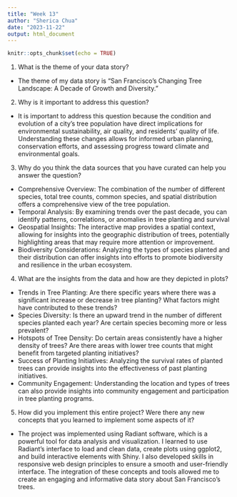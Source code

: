 ```yaml
---
title: "Week 13"
author: "Sherica Chua"
date: "2023-11-22"
output: html_document
---
```


```r
knitr::opts_chunk$set(echo = TRUE)
```

(1) What is the theme of your data story?
   - The theme of my data story is "San Francisco's Changing Tree Landscape: A Decade of Growth and Diversity."

(2) Why is it important to address this question?
   - It is important to address this question because the condition and evolution of a city's tree population have direct implications for environmental sustainability, air quality, and residents' quality of life. Understanding these changes allows for informed urban planning, conservation efforts, and assessing progress toward climate and environmental goals.

(3) Why do you think the data sources that you have curated can help you answer the question?
   - Comprehensive Overview: The combination of the number of different species, total tree counts, common species, and spatial distribution offers a comprehensive view of the tree population.
   - Temporal Analysis: By examining trends over the past decade, you can identify patterns, correlations, or anomalies in tree planting and survival
   - Geospatial Insights: The interactive map provides a spatial context, allowing for insights into the geographic distribution of trees, potentially highlighting areas that may require more attention or improvement.
   - Biodiversity Considerations: Analyzing the types of species planted and their distribution can offer insights into efforts to promote biodiversity and resilience in the urban ecosystem.


(4) What are the insights from the data and how are they depicted in plots?
   - Trends in Tree Planting: Are there specific years where there was a significant increase or decrease in tree planting? What factors might have contributed to these trends?
   - Species Diversity: Is there an upward trend in the number of different species planted each year? Are certain species becoming more or less prevalent?
   - Hotspots of Tree Density: Do certain areas consistently have a higher density of trees? Are there areas with lower tree counts that might benefit from targeted planting initiatives?
   - Success of Planting Initiatives: Analyzing the survival rates of planted trees can provide insights into the effectiveness of past planting initiatives.
   - Community Engagement: Understanding the location and types of trees can also provide insights into community engagement and participation in tree planting programs.


(5) How did you implement this entire project? Were there any new concepts that you learned to implement some aspects of it?
   - The project was implemented using Radiant software, which is a powerful tool for data analysis and visualization. I learned to use Radiant's interface to load and clean data, create plots using ggplot2, and build interactive elements with Shiny. I also developed skills in responsive web design principles to ensure a smooth and user-friendly interface. The integration of these concepts and tools allowed me to create an engaging and informative data story about San Francisco's trees.
